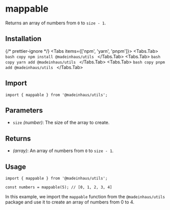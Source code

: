 # mappable

Returns an array of numbers from `0` to `size - 1`.

## Installation


{/* prettier-ignore */}
<Tabs items={['npm', 'yarn', 'pnpm']}>
    <Tabs.Tab>
        ```bash copy
        npm install @madeinhaus/utils
        ```
    </Tabs.Tab>
    <Tabs.Tab>
        ```bash copy
        yarn add @madeinhaus/utils
        ```
    </Tabs.Tab>
    <Tabs.Tab>
        ```bash copy
        pnpm add @madeinhaus/utils
        ```
    </Tabs.Tab>
</Tabs>

## Import

```tsx copy
import { mappable } from '@madeinhaus/utils';
```

## Parameters

- `size` _(number)_: The size of the array to create.

## Returns

- _(array)_: An array of numbers from `0` to `size - 1`.

## Usage

```tsx copy showLineNumbers
import { mappable } from '@madeinhaus/utils';

const numbers = mappable(5); // [0, 1, 2, 3, 4]
```

In this example, we import the `mappable` function from the `@madeinhaus/utils` package and use it to create an array of numbers from 0 to 4.

